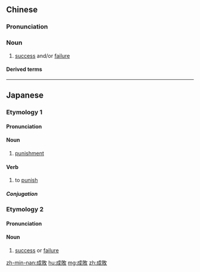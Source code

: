 {{also|成败}}
==Chinese==
{{zh-forms|s=成败}}

===Pronunciation===
{{zh-pron
|m=chéngbài
|c=sing4 baai6
|mn=sêng-pāi
|cat=n
}}

===Noun===
{{zh-noun}}

# [[success]] and/or [[failure]]

====Derived terms====
{{zh-der|不以成敗論英雄}}

----

==Japanese==

===Etymology 1===
{{ja-kanjitab|せい|はい|k2=ばい|yomi=o|r=y}}
{{rfe|lang=ja}}

====Pronunciation====
{{ja-pron|acc2=a|せいばい|y=ko}}

====Noun====
{{ja-noun|せいばい}}

# [[punishment]]

====Verb====
{{ja-verb-suru|せいばい}}

# to [[punish]]

=====Conjugation=====
{{ja-suru|せいばい}}

===Etymology 2===
{{ja-kanjitab|せい|はい|yomi=o}}
{{rfe|lang=ja}}

====Pronunciation====
{{ja-pron|acc=h|acc2=a|せいはい|y=ko}}

====Noun====
{{ja-noun|せいはい}}

# [[success]] or [[failure]]

[[zh-min-nan:成敗]]
[[hu:成敗]]
[[mg:成敗]]
[[zh:成敗]]